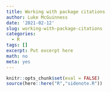```yaml
---
title: Working with package citations
author: Luke McGuinness
date: '2021-02-12'
slug: working-with-package-citations
categories:
  - R
tags: []
excerpt: Put excerpt here
math: no
meta: yes
---
```


```r
knitr::opts_chunk$set(eval = FALSE)
source(here::here("R","sidenote.R"))
```
